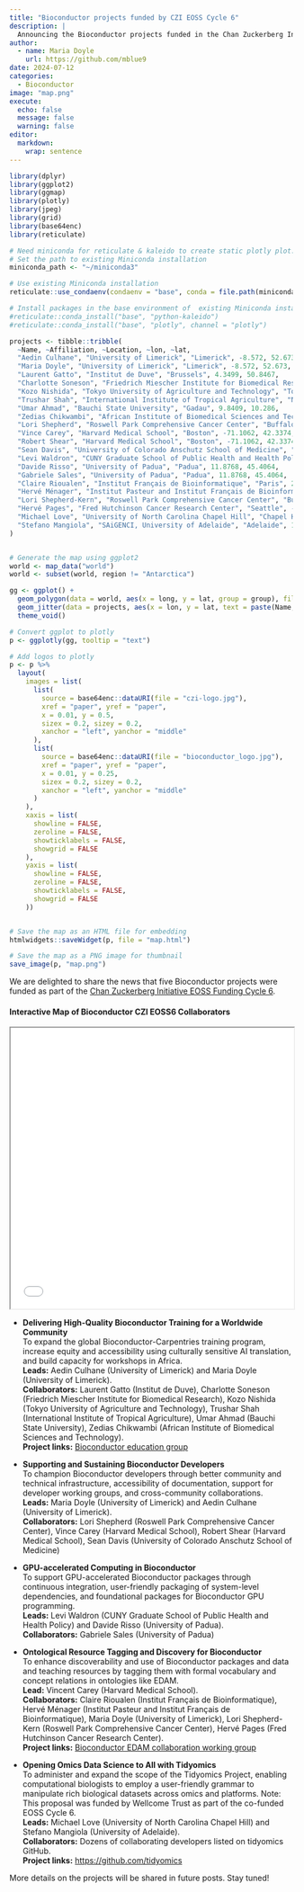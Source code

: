 ```yaml
---
title: "Bioconductor projects funded by CZI EOSS Cycle 6"
description: |
  Announcing the Bioconductor projects funded in the Chan Zuckerberg Initiative EOSS Cycle 6
author:
  - name: Maria Doyle
    url: https://github.com/mblue9
date: 2024-07-12
categories:
  - Bioconductor
image: "map.png"
execute:
  echo: false
  message: false
  warning: false
editor: 
  markdown: 
    wrap: sentence
---
```


```r
library(dplyr)
library(ggplot2)
library(ggmap)
library(plotly)
library(jpeg)
library(grid)
library(base64enc)
library(reticulate)

# Need miniconda for reticulate & kaleido to create static plotly plot.
# Set the path to existing Miniconda installation
miniconda_path <- "~/miniconda3"

# Use existing Miniconda installation
reticulate::use_condaenv(condaenv = "base", conda = file.path(miniconda_path, "bin/conda"))

# Install packages in the base environment of  existing Miniconda installation
#reticulate::conda_install("base", "python-kaleido")
#reticulate::conda_install("base", "plotly", channel = "plotly")

projects <- tibble::tribble(
  ~Name, ~Affiliation, ~Location, ~lon, ~lat,
  "Aedin Culhane", "University of Limerick", "Limerick", -8.572, 52.673,
  "Maria Doyle", "University of Limerick", "Limerick", -8.572, 52.673,
  "Laurent Gatto", "Institut de Duve", "Brussels", 4.3499, 50.8467,
  "Charlotte Soneson", "Friedrich Miescher Institute for Biomedical Research", "Basel", 7.5807, 47.5596,
  "Kozo Nishida", "Tokyo University of Agriculture and Technology", "Tokyo", 139.7608, 35.6814,
  "Trushar Shah", "International Institute of Tropical Agriculture", "Nairobi", 36.8219, -1.2921,
  "Umar Ahmad", "Bauchi State University", "Gadau", 9.8409, 10.286,
  "Zedias Chikwambi", "African Institute of Biomedical Sciences and Technology", "Harare", 31.0418, -17.8312,
  "Lori Shepherd", "Roswell Park Comprehensive Cancer Center", "Buffalo", -78.8652, 42.9027,
  "Vince Carey", "Harvard Medical School", "Boston", -71.1062, 42.3374,
  "Robert Shear", "Harvard Medical School", "Boston", -71.1062, 42.3374,
  "Sean Davis", "University of Colorado Anschutz School of Medicine", "Denver", -104.841, 39.742,
  "Levi Waldron", "CUNY Graduate School of Public Health and Health Policy", "New York", -74.006, 40.7128,
  "Davide Risso", "University of Padua", "Padua", 11.8768, 45.4064,
  "Gabriele Sales", "University of Padua", "Padua", 11.8768, 45.4064,
  "Claire Rioualen", "Institut Français de Bioinformatique", "Paris", 2.3522, 48.8566,
  "Hervé Ménager", "Institut Pasteur and Institut Français de Bioinformatique", "Paris", 2.3522, 48.8566,
  "Lori Shepherd-Kern", "Roswell Park Comprehensive Cancer Center", "Buffalo", -78.8652, 42.9027,
  "Hervé Pages", "Fred Hutchinson Cancer Research Center", "Seattle", -122.3363, 47.6255,
  "Michael Love", "University of North Carolina Chapel Hill", "Chapel Hill", -79.0469, 35.9049,
  "Stefano Mangiola", "SAiGENCI, University of Adelaide", "Adelaide", 138.6007, -34.9285
)


# Generate the map using ggplot2
world <- map_data("world")
world <- subset(world, region != "Antarctica")

gg <- ggplot() +
  geom_polygon(data = world, aes(x = long, y = lat, group = group), fill = "grey") +
  geom_jitter(data = projects, aes(x = lon, y = lat, text = paste(Name, Affiliation, sep = "\n")), size = 2, color = 'red') +
  theme_void()

# Convert ggplot to plotly
p <- ggplotly(gg, tooltip = "text")

# Add logos to plotly
p <- p %>%
  layout(
    images = list(
      list(
        source = base64enc::dataURI(file = "czi-logo.jpg"),
        xref = "paper", yref = "paper",
        x = 0.01, y = 0.5,
        sizex = 0.2, sizey = 0.2,
        xanchor = "left", yanchor = "middle"
      ),
      list(
        source = base64enc::dataURI(file = "bioconductor_logo.jpg"),
        xref = "paper", yref = "paper",
        x = 0.01, y = 0.25,
        sizex = 0.2, sizey = 0.2,
        xanchor = "left", yanchor = "middle"
      )
    ),
    xaxis = list(
      showline = FALSE,
      zeroline = FALSE,
      showticklabels = FALSE,
      showgrid = FALSE
    ),
    yaxis = list(
      showline = FALSE,
      zeroline = FALSE,
      showticklabels = FALSE,
      showgrid = FALSE
    ))


# Save the map as an HTML file for embedding
htmlwidgets::saveWidget(p, file = "map.html")

# Save the map as a PNG image for thumbnail
save_image(p, "map.png")
```


We are delighted to share the news that five Bioconductor projects were funded as part of the [Chan Zuckerberg Initiative EOSS Funding Cycle 6](https://chanzuckerberg.com/eoss/proposals/?cycle=6).

#### Interactive Map of Bioconductor CZI EOSS6 Collaborators

<iframe src="map.html" width="100%" height="500"></iframe>

- **Delivering High-Quality Bioconductor Training for a Worldwide Community**  
  To expand the global Bioconductor-Carpentries training program, increase equity and accessibility using culturally sensitive AI translation, and build capacity for workshops in Africa.  
  **Leads:** Aedin Culhane (University of Limerick) and Maria Doyle (University of Limerick).  
  **Collaborators:** Laurent Gatto (Institut de Duve), Charlotte Soneson (Friedrich Miescher Institute for Biomedical Research), Kozo Nishida (Tokyo University of Agriculture and Technology), Trushar Shah (International Institute of Tropical Agriculture), Umar Ahmad (Bauchi State University), Zedias Chikwambi (African Institute of Biomedical Sciences and Technology).  
  **Project links:** [Bioconductor education group](https://workinggroups.bioconductor.org/currently-active-working-groups-committees.html#education)

- **Supporting and Sustaining Bioconductor Developers**  
  To champion Bioconductor developers through better community and technical infrastructure, accessibility of documentation, support for developer working groups, and cross-community collaborations.  
  **Leads:** Maria Doyle (University of Limerick) and Aedin Culhane (University of Limerick).  
  **Collaborators:** Lori Shepherd (Roswell Park Comprehensive Cancer Center), Vince Carey (Harvard Medical School), Robert Shear (Harvard Medical School), Sean Davis (University of Colorado Anschutz School of Medicine)

- **GPU-accelerated Computing in Bioconductor**  
  To support GPU-accelerated Bioconductor packages through continuous integration, user-friendly packaging of system-level dependencies, and foundational packages for Bioconductor GPU programming.  
  **Leads:** Levi Waldron (CUNY Graduate School of Public Health and Health Policy) and Davide Risso (University of Padua).  
  **Collaborators:** Gabriele Sales (University of Padua)

- **Ontological Resource Tagging and Discovery for Bioconductor**  
  To enhance discoverability and use of Bioconductor packages and data and teaching resources by tagging them with formal vocabulary and concept relations in ontologies like EDAM.  
  **Lead:** Vincent Carey (Harvard Medical School).  
  **Collaborators:** Claire Rioualen (Institut Français de Bioinformatique), Hervé Ménager (Institut Pasteur and Institut Français de Bioinformatique), Maria Doyle (University of Limerick), Lori Shepherd-Kern (Roswell Park Comprehensive Cancer Center), Hervé Pages (Fred Hutchinson Cancer Research Center).  
  **Project links:** [Bioconductor EDAM collaboration working group](https://workinggroups.bioconductor.org/currently-active-working-groups-committees.html#edam-collaboration)

- **Opening Omics Data Science to All with Tidyomics**  
  To administer and expand the scope of the Tidyomics Project, enabling computational biologists to employ a user-friendly grammar to manipulate rich biological datasets across omics and platforms. Note: This proposal was funded by Wellcome Trust as part of the co-funded EOSS Cycle 6.  
  **Leads:** Michael Love (University of North Carolina Chapel Hill) and Stefano Mangiola (University of Adelaide).  
  **Collaborators:** Dozens of collaborating developers listed on tidyomics GitHub.  
  **Project links:** [https://github.com/tidyomics](https://github.com/tidyomics)  


More details on the projects will be shared in future posts. Stay tuned!